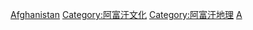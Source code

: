 {{Commonscat|World Heritage Sites in Afghanistan}}

[[Category:亚洲和太平洋地区世界遗产|Afghanistan]]
[[Category:阿富汗文化|Category:阿富汗文化]]
[[Category:阿富汗地理|Category:阿富汗地理]]
[[Category:各國世界遺產|A]]